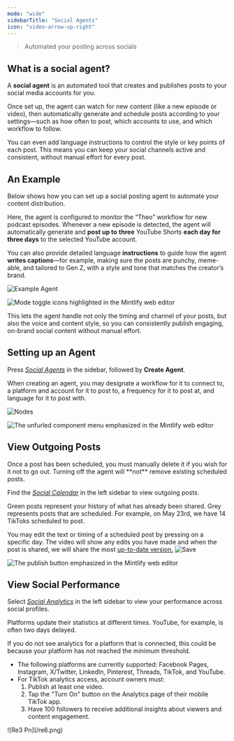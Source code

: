 ```yaml
---
mode: "wide"
sidebarTitle: "Social Agents"
icon: "video-arrow-up-right"
---
```


> Automated your posting across socials

## What is a social agent?

A **social agent** is an automated tool that creates and publishes posts to your social media accounts for you.

Once set up, the agent can watch for new content (like a new episode or video), then automatically generate and schedule posts according to your settings—such as how often to post, which accounts to use, and which workflow to follow.

You can even add language instructions to control the style or key points of each post. This means you can keep your social channels active and consistent, without manual effort for every post.

## An Example

Below shows how you can set up a social posting agent to automate your content distribution.

Here, the agent is configured to monitor the “Theo” workflow for new podcast episodes. Whenever a new episode is detected, the agent will automatically generate and **post up to** **three** YouTube Shorts **each day for three days** to the selected YouTube account.

You can also provide detailed language **instructions** to guide how the agent **writes captions**—for example, making sure the posts are punchy, meme-able, and tailored to Gen Z, with a style and tone that matches the creator’s brand.

<Frame>
  <img
    src="/re4.png"
    alt="Example Agent"
    className="block dark:hidden mx-auto"
    title="Example Agent"
    style={{ width:"78%" }}
  />

  <img
    src="https://mintlify.s3.us-west-1.amazonaws.com/mintlify/images/editor/mode-toggle-dark.png"
    alt="Mode toggle icons highlighted in the Mintlify web editor"
    className="hidden dark:block"
  />
</Frame>

This lets the agent handle not only the timing and channel of your posts, but also the voice and content style, so you can consistently publish engaging, on-brand social content without manual effort.

## Setting up an Agent

Press _<u>Social Agents</u>_ in the sidebar, followed by **Create Agent**.

When creating an agent, you may designate a workflow for it to connect to, a platform and account for it to post to, a frequency for it to post at, and language for it to post with.

<Frame>
  <img
    src="/re5.png"
    alt="Nodes"
    className="block dark:hidden mx-auto"
    title="Nodes"
    style={{ width:"74%" }}
  />

  <img
    src="https://mintlify.s3.us-west-1.amazonaws.com/mintlify/images/editor/component-menu-dark.png"
    alt="The unfurled component menu emphasized in the Mintlify web editor"
    className="hidden dark:block"
  />
</Frame>

## View Outgoing Posts

<Info>
  Once a post has been scheduled, you must manually delete it if you wish for it not to go out. Turning off the agent will **not** remove existing scheduled posts.
</Info>

Find the _<u>Social Calendar</u>_ in the left sidebar to view outgoing posts.

Green posts represent your history of what has already been shared. Grey represents posts that are scheduled. For example, on May 23rd, we have 14 TikToks scheduled to post.

<Tip>
  You may edit the text or timing of a scheduled post by pressing on a specific day. The video will show any edits you have made and when the post is shared, we will share the most <u>up-to-date version.</u>
</Tip>

<Frame>
  <img
    src="/re7.png"
    alt="Save"
    className="block dark:hidden"
    title="Save"
    style={{ width:"100%" }}
  />

  <img
    src="https://mintlify.s3.us-west-1.amazonaws.com/mintlify/images/editor/publish-flow-dark.png"
    alt="The publish button emphasized in the Mintlify web editor"
    className="hidden dark:block"
  />
</Frame>

## View Social Performance

Select _<u>Social Analytics</u>_ in the left sidebar to view your performance across social profiles.

Platforms update their statistics at different times. YouTube, for example, is often two days delayed.

<Warning>
  If you do not see analytics for a platform that is connected, this could be because your platform has not reached the minimum threshold.

  - The following platforms are currently supported: Facebook Pages, Instagram, X/Twitter, LinkedIn, Pinterest, Threads, TikTok, and YouTube.
  - For TikTok analytics access, account owners must:
    1. Publish at least one video.
    2. Tap the "Turn On" button on the Analytics page of their mobile TikTok app.
    3. Have 100 followers to receive additional insights about viewers and content engagement.
</Warning>

<Frame>
  ![Re3 Pn](/re6.png)
</Frame>